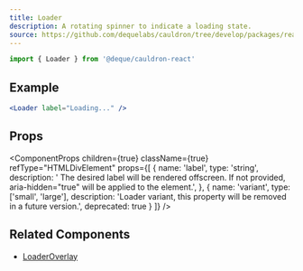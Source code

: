 ```yaml
---
title: Loader
description: A rotating spinner to indicate a loading state.
source: https://github.com/dequelabs/cauldron/tree/develop/packages/react/src/components/Loader/index.tsx
---
```



```js
import { Loader } from '@deque/cauldron-react'
```

## Example

```jsx example
<Loader label="Loading..." />
```

## Props

<ComponentProps
  children={true}
  className={true}
  refType="HTMLDivElement"
  props={[
    {
      name: 'label',
      type: 'string',
      description: '  The desired label will be rendered offscreen. If not provided, aria-hidden="true" will be applied to the element.',
    },
    {
      name: 'variant',
      type: ['small', 'large'],
      description: 'Loader variant, this property will be removed in a future version.',
      deprecated: true
    }
  ]}
/>

## Related Components

- [LoaderOverlay](./LoaderOverlay)